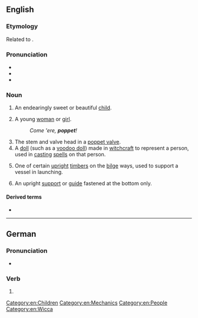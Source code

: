==English==

===Etymology===
{{PIE root|en|peh₂w}}
Related to {{m|en|puppet}}.

===Pronunciation===
* {{IPA|/ˈpɒ.pɪt/|lang=en}}
* {{rhymes|ɒpɪt|lang=en}}
* {{hyphenation|pop|pet|lang=en}}

===Noun===
{{en-noun}}

# {{lb|en|informal|term of endearment}} An endearingly sweet or beautiful [[child]].
# {{lb|en|informal|term of endearment}} A young [[woman]] or [[girl]].
#: ''Come 'ere, '''poppet'''!''
# The stem and valve head in a [[poppet valve]].
# A [[doll]] (such as a [[voodoo doll]]) made in [[witchcraft]] to represent a person, used in [[cast]]ing [[spell]]s on that person.
# {{lb|en|nautical}} One of certain [[upright]] [[timber]]s on the [[bilge]] ways, used to support a vessel in launching.
#: {{rfquotek|Totten}}
# {{lb|en|engineering}} An upright [[support]] or [[guide]] fastened at the bottom only.

====Derived terms====
* {{l|en|poppet valve}}

[[Category:en:Children]]
[[Category:en:Mechanics]]
[[Category:en:People]]

----

==German==

===Pronunciation===
* {{IPA|/ˈpɔpət/|lang=de}}

===Verb===
{{head|de|verb form}}

# {{de-verb form of|poppen|2|p|k1}}

[[Category:en:Wicca]]